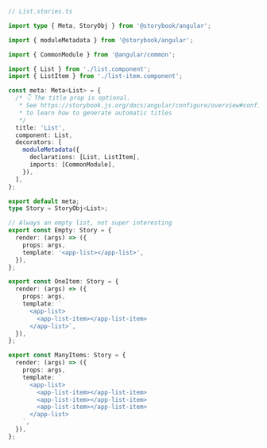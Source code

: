 ```ts
// List.stories.ts

import type { Meta, StoryObj } from '@storybook/angular';

import { moduleMetadata } from '@storybook/angular';

import { CommonModule } from '@angular/common';

import { List } from './list.component';
import { ListItem } from './list-item.component';

const meta: Meta<List> = {
  /* 👇 The title prop is optional.
   * See https://storybook.js.org/docs/angular/configure/overview#configure-story-loading
   * to learn how to generate automatic titles
   */
  title: 'List',
  component: List,
  decorators: [
    moduleMetadata({
      declarations: [List, ListItem],
      imports: [CommonModule],
    }),
  ],
};

export default meta;
type Story = StoryObj<List>;

// Always an empty list, not super interesting
export const Empty: Story = {
  render: (args) => ({
    props: args,
    template: '<app-list></app-list>',
  }),
};

export const OneItem: Story = {
  render: (args) => ({
    props: args,
    template: `
      <app-list>
        <app-list-item></app-list-item>
      </app-list>`,
  }),
};

export const ManyItems: Story = {
  render: (args) => ({
    props: args,
    template: `
      <app-list>
        <app-list-item></app-list-item>
        <app-list-item></app-list-item>
        <app-list-item></app-list-item>
      </app-list>
    `,
  }),
};
```
